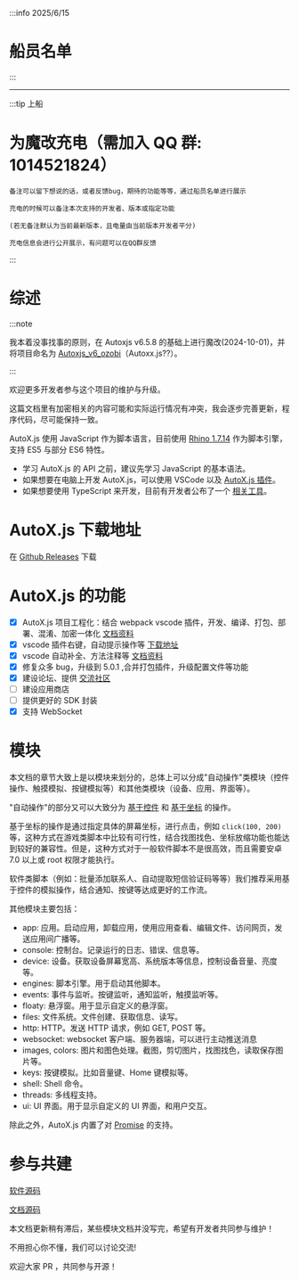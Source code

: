 
:::info 2025/6/15

# 船员名单

<CrewCard avatar={github_59283369} nickname="zryyoung (开发者)" comment="" />
<CrewCard avatar={qq_1065282365} nickname="Enter" comment="支持魔改666" />
<CrewCard avatar={qq_30050163} nickname="玲希" comment="几位辛苦啦" />
<CrewCard avatar={qq_934741802} nickname="R" comment="我也要上船" />
<CrewCard avatar={qq_1277295} nickname="L. (开发者)" comment="" />
<CrewCard avatar={qq_2942504702} nickname="少年游" comment="加油特种兵，虽然我还没用上，但是我很看好you" />
<CrewCard avatar={qq_1659809758} nickname="龙雨溪 (autox-super-kit) (开发者)" comment="" />
<CrewCard avatar={qq_1494704886} nickname="BMX (开发者)" comment="" />
<CrewCard avatar={qq_1027113568} nickname="ozobi (开发者)" comment="无需多盐" />

:::

---

:::tip 上船

# 为魔改充电（需加入 QQ 群: 1014521824）

    备注可以留下想说的话，或者反馈bug，期待的功能等等，通过船员名单进行展示

    充电的时候可以备注本次支持的开发者、版本或指定功能

    (若无备注默认为当前最新版本，且电量由当前版本开发者平分)

    充电信息会进行公开展示，有问题可以在QQ群反馈

:::

# 综述

:::note

我本着没事找事的原则，在 Autoxjs v6.5.8 的基础上进行魔改(2024-10-01)，并将项目命名为 [Autoxjs_v6_ozobi](https://github.com/ozobiozobi/Autoxjs_v6_ozobi)（Autoxx.js??）。

:::

欢迎更多开发者参与这个项目的维护与升级。

这篇文档里有加密相关的内容可能和实际运行情况有冲突，我会逐步完善更新，程序代码，尽可能保持一致。

AutoX.js 使用 JavaScript 作为脚本语言，目前使用 [Rhino 1.7.14](https://github.com/mozilla/rhino) 作为脚本引擎，支持 ES5 与部分 ES6 特性。

-   学习 AutoX.js 的 API 之前，建议先学习 JavaScript 的基本语法。
-   如果想要在电脑上开发 AutoX.js，可以使用 VSCode 以及 [AutoX.js 插件](https://github.com/ozobiozobi/Auto.js-VSCode-Extension/releases/tag/1.110.2)。
-   如果想要使用 TypeScript 来开发，目前有开发者公布了一个 [相关工具](https://github.com/pboymt/autojs-dev)。

# AutoX.js 下载地址

在 [Github Releases](https://github.com/ozobiozobi/Autoxjs_v6_ozobi/releases) 下载

# AutoX.js 的功能

-   [x] AutoX.js 项目工程化：结合 webpack vscode 插件，开发、编译、打包、部署、混淆、加密一体化 [文档资料](https://github.com/kkevsekk1/webpack-autojs)
-   [x] vscode 插件右键，自动提示操作等 [下载地址](https://marketplace.visualstudio.com/items?itemName=aaroncheng.auto-js-vsce-fixed)
-   [x] vscode 自动补全、方法注释等 [文档资料](https://github.com/kkevsekk1/webpack-autojs)
-   [x] 修复众多 bug，升级到 5.0.1 ,合并打包插件，升级配置文件等功能
-   [x] 建设论坛、提供 [交流社区](http://www.autoxjs.com/)
-   [ ] 建设应用商店
-   [ ] 提供更好的 SDK 封装
-   [x] 支持 WebSocket

# 模块

本文档的章节大致上是以模块来划分的，总体上可以分成"自动操作"类模块（控件操作、触摸模拟、按键模拟等）和其他类模块（设备、应用、界面等）。

"自动操作"的部分又可以大致分为 [基于控件](doc/基础/widgetsBasedAutomation/about) 和 [基于坐标](doc/基础/coordinatesBasedAutomation/about) 的操作。

基于坐标的操作是通过指定具体的屏幕坐标，进行点击，例如 `click(100, 200)` 等，这种方式在游戏类脚本中比较有可行性，结合找图找色、坐标放缩功能也能达到较好的兼容性。但是，这种方式对于一般软件脚本不是很高效，而且需要安卓 7.0 以上或 root 权限才能执行。

软件类脚本（例如：批量添加联系人、自动提取短信验证码等等）我们推荐采用基于控件的模拟操作，结合通知、按键等达成更好的工作流。

其他模块主要包括：

-   app: 应用。启动应用，卸载应用，使用应用查看、编辑文件、访问网页，发送应用间广播等。
-   console: 控制台。记录运行的日志、错误、信息等。
-   device: 设备。获取设备屏幕宽高、系统版本等信息，控制设备音量、亮度等。
-   engines: 脚本引擎。用于启动其他脚本。
-   events: 事件与监听。按键监听，通知监听，触摸监听等。
-   floaty: 悬浮窗。用于显示自定义的悬浮窗。
-   files: 文件系统。文件创建、获取信息、读写。
-   http: HTTP。发送 HTTP 请求，例如 GET, POST 等。
-   websocket: websocket 客户端、服务器端，可以进行主动推送消息
-   images, colors: 图片和图色处理。截图，剪切图片，找图找色，读取保存图片等。
-   keys: 按键模拟。比如音量键、Home 键模拟等。
-   shell: Shell 命令。
-   threads: 多线程支持。
-   ui: UI 界面。用于显示自定义的 UI 界面，和用户交互。

除此之外，AutoX.js 内置了对 [Promise](https://developer.mozilla.org/zh-CN/docs/Web/JavaScript/Reference/Global_Objects/Promise) 的支持。

# 参与共建

[软件源码](https://github.com/ozobiozobi/Autoxjs_v6_ozobi)

[文档源码](https://github.com/ozobiozobi/Autox_ozobi_Docs)

本文档更新稍有滞后，某些模块文档并没写完，希望有开发者共同参与维护！

不用担心你不懂，我们可以讨论交流!

欢迎大家 PR ，共同参与开源！
